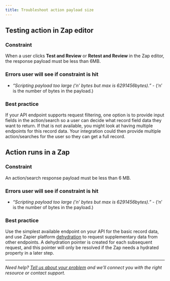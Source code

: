 ```yaml
---
title: Troubleshoot action payload size
---
```

## Testing action in Zap editor

### Constraint

When a user clicks **Test and Review** or **Retest and Review** in the Zap editor, the response payload must be less than 6MB.

### Errors user will see if constraint is hit

*   _“Scripting payload too large (‘n’ bytes but max is 6291456bytes).”_ - (‘n’ is the number of bytes in the payload.)

### Best practice

If your API endpoint supports request filtering, one option is to provide input fields in the action/search so a user can decide what record field data they want to return. If that is not available, you might look at having multiple endpoints for this record data. Your integration could then provide multiple action/searches for the user so they can get a full record.

## Action runs in a Zap

### Constraint

An action/search response payload must be less than 6 MB.

### Errors user will see if constraint is hit

*   _“Scripting payload too large (‘n’ bytes but max is 6291456bytes).”_ - (‘n’ is the number of bytes in the payload.)

### Best practice

Use the simplest available endpoint on your API for the basic record data, and use Zapier platform [dehydration](/platform/reference/cli-docs#dehydration) to request supplementary data from other endpoints. A dehydration pointer is created for each subsequent request, and this pointer will only be resolved if the Zap needs a hydrated property in a later step.

- - -

_Need help? [Tell us about your problem](https://developer.zapier.com/contact) and we’ll connect you with the right resource or contact support._
